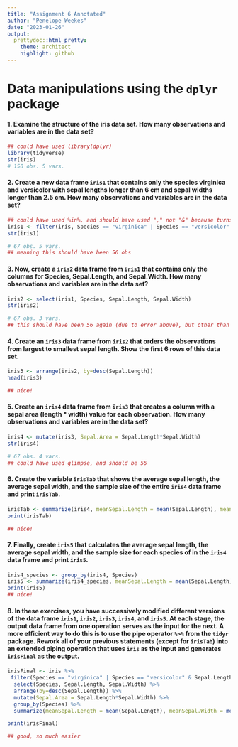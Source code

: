 ```yaml
---
title: "Assignment 6 Annotated"
author: "Penelope Weekes"
date: "2023-01-26"
output:
  prettydoc::html_pretty:
    theme: architect
    highlight: github
---
```

# Data manipulations using the `dplyr` package
#### 1. Examine the structure of the iris data set. How many observations and variables are in the data set?
```r
## could have used library(dplyr)
library(tidyverse)
str(iris)
# 150 obs. 5 vars.
```
#### 2. Create a new data frame `iris1` that contains only the species virginica and versicolor with sepal lengths longer than 6 cm and sepal widths longer than 2.5 cm. How many observations and variables are in the data set?
```r
## could have used %in%, and should have used "," not "&" because turns out they ARE different 
iris1 <- filter(iris, Species == "virginica" | Species == "versicolor" & Sepal.Length > 6 & Sepal.Width > 2.5)
str(iris1)

# 67 obs. 5 vars. 
## meaning this should have been 56 obs
```
#### 3. Now, create a `iris2` data frame from `iris1` that contains only the columns for Species, Sepal.Length, and Sepal.Width. How many observations and variables are in the data set?
```r
iris2 <- select(iris1, Species, Sepal.Length, Sepal.Width)
str(iris2)

# 67 obs. 3 vars.
## this should have been 56 again (due to error above), but other than that good 
```
#### 4. Create an `iris3` data frame from `iris2` that orders the observations from largest to smallest sepal length. Show the first 6 rows of this data set.
```r
iris3 <- arrange(iris2, by=desc(Sepal.Length))
head(iris3)

## nice!
```
#### 5. Create an `iris4` data frame from `iris3` that creates a column with a sepal area (length * width) value for each observation. How many observations and variables are in the data set?
```r
iris4 <- mutate(iris3, Sepal.Area = Sepal.Length*Sepal.Width)
str(iris4)

# 67 obs. 4 vars. 
## could have used glimpse, and should be 56
```
#### 6. Create the variable `irisTab` that shows the average sepal length, the average sepal width, and the sample size of the entire `iris4` data frame and print `irisTab`.
```r
irisTab <- summarize(iris4, meanSepal.Length = mean(Sepal.Length), meanSepal.Width = mean(Sepal.Width), sampleSize = n())
print(irisTab)

## nice!
```
#### 7. Finally, create `iris5` that calculates the average sepal length, the average sepal width, and the sample size for each species of in the `iris4` data frame and print `iris5`.
```r
iris4_species <- group_by(iris4, Species)
iris5 <- summarize(iris4_species, meanSepal.Length = mean(Sepal.Length), meanSepal.Width = mean(Sepal.Width), sampleSize = n())
print(iris5)
## nice!
```
#### 8. In these exercises, you have successively modified different versions of the data frame `iris1`, `iris2`, `iris3`, `iris4`, and `iris5`. At each stage, the output data frame from one operation serves as the input for the next. A more efficient way to do this is to use the pipe operator `%>%` from the `tidyr` package. Rework all of your previous statements (except for `irisTab`) into an extended piping operation that uses `iris` as the input and generates `irisFinal` as the output.
```r
irisFinal <- iris %>%
 filter(Species == "virginica" | Species == "versicolor" & Sepal.Length > 6 & Sepal.Width > 2.5) %>% ## could have used %in% again
  select(Species, Sepal.Length, Sepal.Width) %>%
  arrange(by=desc(Sepal.Length)) %>%
  mutate(Sepal.Area = Sepal.Length*Sepal.Width) %>%
  group_by(Species) %>%
  summarize(meanSepal.Length = mean(Sepal.Length), meanSepal.Width = mean(Sepal.Width), sampleSize = n()) 

print(irisFinal)

## good, so much easier 
```


